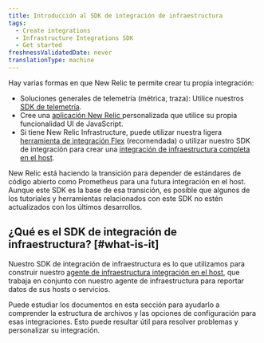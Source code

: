 ```yaml
---
title: Introducción al SDK de integración de infraestructura
tags:
  - Create integrations
  - Infrastructure Integrations SDK
  - Get started
freshnessValidatedDate: never
translationType: machine
---
```


Hay varias formas en que New Relic te permite crear tu propia integración:

* Soluciones generales de telemetría (métrica, traza): Utilice nuestros [SDK de telemetría](/docs/data-ingest-apis/get-data-new-relic/new-relic-sdks/telemetry-sdks-send-custom-telemetry-data-new-relic).
* Cree una [aplicación New Relic ](/docs/new-relic-one/use-new-relic-one/build-new-relic-one/new-relic-one-build-your-own-custom-new-relic-one-application)personalizada que utilice su propia funcionalidad UI de JavaScript.
* Si tiene New Relic Infrastructure, puede utilizar nuestra ligera [herramienta de integración Flex](/docs/integrations/host-integrations/host-integrations-list/flex-integration-tool-build-your-own-integration) (recomendada) o utilizar nuestro SDK de integración para crear una [integración de infraestructura completa en el host](/docs/integrations/host-integrations/getting-started/introduction-host-integrations).

<Callout variant="important">
  New Relic está haciendo la transición para depender de estándares de código abierto como Prometheus para una futura integración en el host. Aunque este SDK es la base de esa transición, es posible que algunos de los tutoriales y herramientas relacionados con este SDK no estén actualizados con los últimos desarrollos.
</Callout>

## ¿Qué es el SDK de integración de infraestructura? [#what-is-it]

Nuestro SDK de integración de infraestructura es lo que utilizamos para construir nuestro [agente de infraestructura integración en el host](/docs/infrastructure/host-integrations/installation/install-infrastructure-host-integrations), que trabaja en conjunto con nuestro agente de infraestructura para reportar datos de sus hosts o servicios.

Puede estudiar los documentos en esta sección para ayudarlo a comprender la estructura de archivos y las opciones de configuración para esas integraciones. Esto puede resultar útil para resolver problemas y personalizar su integración.